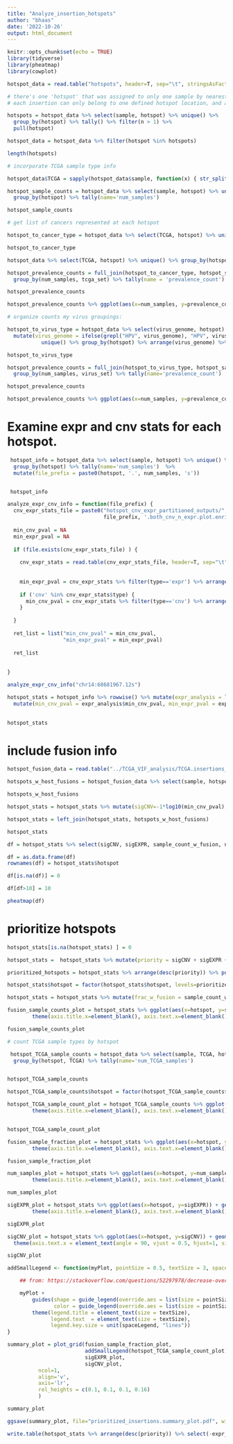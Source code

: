 ```yaml
---
title: "Analyze_insertion_hotspots"
author: "bhaas"
date: '2022-10-26'
output: html_document
---
```


```r
knitr::opts_chunk$set(echo = TRUE)
library(tidyverse)
library(pheatmap)
library(cowplot)
```

```r

hotspot_data = read.table("hotspots", header=T, sep="\t", stringsAsFactors = F)

# there's one 'hotspot' that was assigned to only one sample by nearest position. We'll eliminate that one because
# each insertion can only belong to one defined hotspot location, and a better one was found for its partner insertion.

hotspots = hotspot_data %>% select(sample, hotspot) %>% unique() %>% 
  group_by(hotspot) %>% tally() %>% filter(n > 1) %>%
  pull(hotspot)

hotspot_data = hotspot_data %>% filter(hotspot %in% hotspots)

length(hotspots)

```

```r
# incorporate TCGA sample type info

hotspot_data$TCGA = sapply(hotspot_data$sample, function(x) { str_split(x, "-")[[1]][1] })

```


```r

hotspot_sample_counts = hotspot_data %>% select(sample, hotspot) %>% unique() %>% 
  group_by(hotspot) %>% tally(name='num_samples') 

hotspot_sample_counts


```


```r
# get list of cancers represented at each hotspot

hotspot_to_cancer_type = hotspot_data %>% select(TCGA, hotspot) %>% unique() %>% group_by(hotspot) %>% arrange(TCGA) %>% mutate(tcga_set = paste(TCGA, collapse=",")) %>% select(hotspot, tcga_set) %>% unique()

hotspot_to_cancer_type 

hotspot_data %>% select(TCGA, hotspot) %>% unique() %>% group_by(hotspot) %>% arrange(TCGA) %>% mutate(tcga_set = paste(TCGA, collapse=",")) %>% group_by(tcga_set) %>% tally() %>% arrange(desc(n))
```







```r



hotspot_prevalence_counts = full_join(hotspot_to_cancer_type, hotspot_sample_counts) %>% 
  group_by(num_samples, tcga_set) %>% tally(name = 'prevalence_count')

hotspot_prevalence_counts

hotspot_prevalence_counts %>% ggplot(aes(x=num_samples, y=prevalence_count, fill=tcga_set)) + geom_col()


```


```r
# organize counts my virus groupings:

hotspot_to_virus_type = hotspot_data %>% select(virus_genome, hotspot) %>% 
  mutate(virus_genome = ifelse(grepl("HPV", virus_genome), "HPV", virus_genome) ) %>%
           unique() %>% group_by(hotspot) %>% arrange(virus_genome) %>% mutate(virus_set = paste(virus_genome, collapse=",")) %>% select(hotspot, virus_set) %>% unique()

hotspot_to_virus_type 
```

```r
hotspot_prevalence_counts = full_join(hotspot_to_virus_type, hotspot_sample_counts) %>% 
  group_by(num_samples, virus_set) %>% tally(name='prevalence_count')

hotspot_prevalence_counts

hotspot_prevalence_counts %>% ggplot(aes(x=num_samples, y=prevalence_count, fill=virus_set)) + geom_col()


```




# Examine expr and cnv stats for each hotspot.


```r

 hotspot_info = hotspot_data %>% select(sample, hotspot) %>% unique() %>% 
  group_by(hotspot) %>% tally(name='num_samples')  %>% 
  mutate(file_prefix = paste0(hotspot, '.', num_samples, 's'))


 hotspot_info
```






```r

analyze_expr_cnv_info = function(file_prefix) {
  cnv_expr_stats_file = paste0("hotspot_cnv_expr_partitioned_outputs/", 
                               file_prefix, '.both_cnv_n_expr.plot.enrichments_data.tsv')
  
  min_cnv_pval = NA
  min_expr_pval = NA
  
  if (file.exists(cnv_expr_stats_file) ) {
  
    cnv_expr_stats = read.table(cnv_expr_stats_file, header=T, sep="\t")
    
    
    min_expr_pval = cnv_expr_stats %>% filter(type=='expr') %>% arrange(pval) %>% filter(row_number()==1) %>% pull(pval)
    
    if ('cnv' %in% cnv_expr_stats$type) {
      min_cnv_pval = cnv_expr_stats %>% filter(type=='cnv') %>% arrange(pval) %>% filter(row_number()==1) %>% pull(pval)
    }
    
  }
  
  ret_list = list("min_cnv_pval" = min_cnv_pval,
                  "min_expr_pval" = min_expr_pval)
  
  ret_list
  
  
}

```


```r
analyze_expr_cnv_info("chr14:68681967.12s")
```


```r

hotspot_stats = hotspot_info %>% rowwise() %>% mutate(expr_analysis = list(analyze_expr_cnv_info(file_prefix) ) ) %>%
  mutate(min_cnv_pval = expr_analysis$min_cnv_pval, min_expr_pval = expr_analysis$min_expr_pval )
                                                  

```


```r

hotspot_stats

```


# include fusion info

```r

hotspot_fusion_data = read.table("../TCGA_VIF_analysis/TCGA.insertions_mapped_to_fusions.at_hotspots.abridged.tsv", sep="\t", stringsAsFactors = F, header=T)

hotspots_w_host_fusions = hotspot_fusion_data %>% select(sample, hotspot) %>% unique() %>% group_by(hotspot) %>% tally(name='sample_count_w_fusion') %>% arrange(desc(sample_count_w_fusion))

hotspots_w_host_fusions

```






```r

hotspot_stats = hotspot_stats %>% mutate(sigCNV=-1*log10(min_cnv_pval), sigEXPR=-1*log10(min_expr_pval))

```



```r

hotspot_stats = left_join(hotspot_stats, hotspots_w_host_fusions)

hotspot_stats

```



```r
df = hotspot_stats %>% select(sigCNV, sigEXPR, sample_count_w_fusion, num_samples)

df = as.data.frame(df)
rownames(df) = hotspot_stats$hotspot

df[is.na(df)] = 0

```


```r

df[df>10] = 10

pheatmap(df)

```

# prioritize hotspots

```r

hotspot_stats[is.na(hotspot_stats) ] = 0

hotspot_stats =  hotspot_stats %>% mutate(priority = sigCNV + sigEXPR + sample_count_w_fusion)

prioritized_hotspots = hotspot_stats %>% arrange(desc(priority)) %>% pull(hotspot)

hotspot_stats$hotspot = factor(hotspot_stats$hotspot, levels=prioritized_hotspots)

```

```r

hotspot_stats = hotspot_stats %>% mutate(frac_w_fusion = sample_count_w_fusion / num_samples)


```

```r

fusion_sample_counts_plot = hotspot_stats %>% ggplot(aes(x=hotspot, y=sample_count_w_fusion)) + geom_col() +
        theme(axis.title.x=element_blank(), axis.text.x=element_blank(), axis.ticks.x=element_blank())

fusion_sample_counts_plot
```


```r

# count TCGA sample types by hotspot

 hotspot_TCGA_sample_counts = hotspot_data %>% select(sample, TCGA, hotspot) %>% unique() %>% 
  group_by(hotspot, TCGA) %>% tally(name='num_TCGA_samples') 


hotspot_TCGA_sample_counts
```


```r

hotspot_TCGA_sample_counts$hotspot = factor(hotspot_TCGA_sample_counts$hotspot, levels=prioritized_hotspots)

hotspot_TCGA_sample_count_plot = hotspot_TCGA_sample_counts %>% ggplot(aes(x=hotspot, y=num_TCGA_samples, fill=TCGA)) + geom_col() +
        theme(axis.title.x=element_blank(), axis.text.x=element_blank(), axis.ticks.x=element_blank())


hotspot_TCGA_sample_count_plot
```

```r

fusion_sample_fraction_plot = hotspot_stats %>% ggplot(aes(x=hotspot, y=frac_w_fusion)) + geom_col() +
        theme(axis.title.x=element_blank(), axis.text.x=element_blank(), axis.ticks.x=element_blank())

fusion_sample_fraction_plot
```



```r

num_samples_plot = hotspot_stats %>% ggplot(aes(x=hotspot, y=num_samples)) + geom_col() +
        theme(axis.title.x=element_blank(), axis.text.x=element_blank(), axis.ticks.x=element_blank())

num_samples_plot

```

```r

sigEXPR_plot = hotspot_stats %>% ggplot(aes(x=hotspot, y=sigEXPR)) + geom_col() +
        theme(axis.title.x=element_blank(), axis.text.x=element_blank(), axis.ticks.x=element_blank())

sigEXPR_plot
```


```r

sigCNV_plot = hotspot_stats %>% ggplot(aes(x=hotspot, y=sigCNV)) + geom_col() +
  theme(axis.text.x = element_text(angle = 90, vjust = 0.5, hjust=1, size=rel(0.5)))

sigCNV_plot

```

```r

addSmallLegend <- function(myPlot, pointSize = 0.5, textSize = 3, spaceLegend = 0.1) {

    ## from: https://stackoverflow.com/questions/52297978/decrease-overal-legend-size-elements-and-text

    myPlot +
        guides(shape = guide_legend(override.aes = list(size = pointSize)),
               color = guide_legend(override.aes = list(size = pointSize))) +
        theme(legend.title = element_text(size = textSize),
              legend.text  = element_text(size = textSize),
              legend.key.size = unit(spaceLegend, "lines"))
}


```


```r

summary_plot = plot_grid(fusion_sample_fraction_plot, 
                         addSmallLegend(hotspot_TCGA_sample_count_plot), 
                         sigEXPR_plot, 
                         sigCNV_plot,
          ncol=1,
          align='v',
          axis='lr',
          rel_heights = c(0.1, 0.1, 0.1, 0.16)
          )

summary_plot
```

```r
ggsave(summary_plot, file="prioritized_insertions.summary_plot.pdf", width=10, height=4)
```

```r
write.table(hotspot_stats %>% arrange(desc(priority)) %>% select(-expr_analysis), file='hotspot_stats.tsv', quote=F, sep="\t", row.names = F)

```




